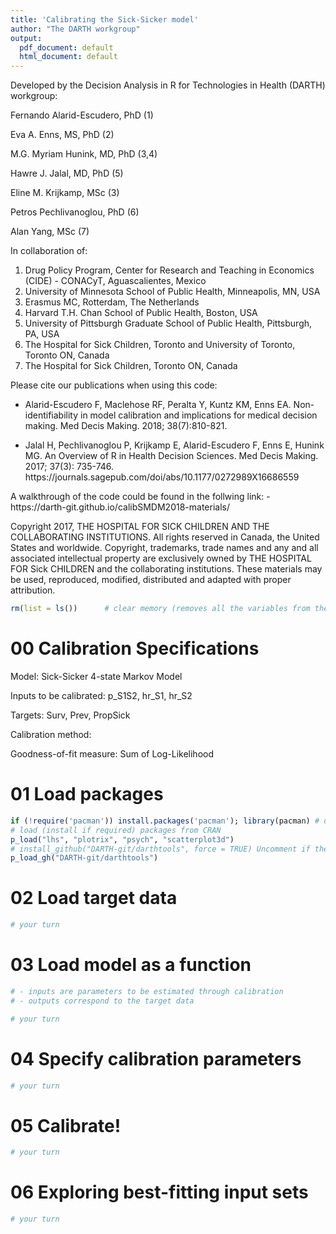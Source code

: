 ---
title: 'Calibrating the Sick-Sicker model'
author: "The DARTH workgroup"
output:
  pdf_document: default
  html_document: default
---

Developed by the Decision Analysis in R for Technologies in Health (DARTH) workgroup:

Fernando Alarid-Escudero, PhD (1) 

Eva A. Enns, MS, PhD (2)	

M.G. Myriam Hunink, MD, PhD (3,4)

Hawre J. Jalal, MD, PhD (5) 

Eline M. Krijkamp, MSc (3)	

Petros Pechlivanoglou, PhD (6)

Alan Yang, MSc (7)

In collaboration of: 		

1. Drug Policy Program, Center for Research and Teaching in Economics (CIDE) - CONACyT, 
   Aguascalientes, Mexico
2. University of Minnesota School of Public Health, Minneapolis, MN, USA
3. Erasmus MC, Rotterdam, The Netherlands
4. Harvard T.H. Chan School of Public Health, Boston, USA
5. University of Pittsburgh Graduate School of Public Health, Pittsburgh, PA, USA
6. The Hospital for Sick Children, Toronto and University of Toronto, Toronto ON, Canada
7. The Hospital for Sick Children, Toronto ON, Canada

Please cite our publications when using this code:
 
- Alarid-Escudero F, Maclehose RF, Peralta Y, Kuntz KM, Enns EA. 
Non-identifiability in model calibration and implications for 
medical decision making. Med Decis Making. 2018; 38(7):810-821. 
 
- Jalal H, Pechlivanoglou P, Krijkamp E, Alarid-Escudero F, Enns E, Hunink MG. 
An Overview of R in Health Decision Sciences. Med Decis Making. 2017; 37(3): 735-746. 
https://journals.sagepub.com/doi/abs/10.1177/0272989X16686559
 
A walkthrough of the code could be found in the follwing link:
- https://darth-git.github.io/calibSMDM2018-materials/

Copyright 2017, THE HOSPITAL FOR SICK CHILDREN AND THE COLLABORATING INSTITUTIONS. 
All rights reserved in Canada, the United States and worldwide. Copyright, 
trademarks, trade names and any and all associated intellectual property are 
exclusively owned by THE HOSPITAL FOR Sick CHILDREN and the collaborating 
institutions. These materials may be used, reproduced, modified, distributed 
and adapted with proper attribution.

\newpage

```{r}
rm(list = ls())      # clear memory (removes all the variables from the workspace)
```

# 00  Calibration Specifications 

Model: Sick-Sicker 4-state Markov Model

Inputs to be calibrated: p_S1S2, hr_S1, hr_S2

Targets: Surv, Prev, PropSick

Calibration method: 

Goodness-of-fit measure: Sum of Log-Likelihood

# 01 Load packages

```{r, warning=F, message=F}
if (!require('pacman')) install.packages('pacman'); library(pacman) # use this package to conveniently install other packages
# load (install if required) packages from CRAN
p_load("lhs", "plotrix", "psych", "scatterplot3d")  
# install_github("DARTH-git/darthtools", force = TRUE) Uncomment if there is a newer version
p_load_gh("DARTH-git/darthtools")
```

# 02 Load target data

```{r}
# your turn

```

# 03 Load model as a function

```{r}
# - inputs are parameters to be estimated through calibration
# - outputs correspond to the target data

# your turn

```

# 04 Specify calibration parameters

```{r}
# your turn

```

# 05 Calibrate!

```{r}
# your turn

```

# 06 Exploring best-fitting input sets

```{r}
# your turn

```


